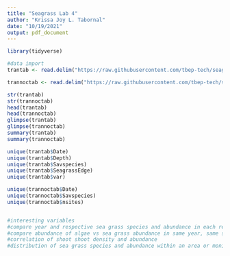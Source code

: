 ```yaml
---
title: "Seagrass Lab 4"
author: "Krissa Joy L. Tabornal"
date: "10/19/2021"
output: pdf_document
---
```

```r
library(tidyverse)
```


```r
#data import 
trantab <- read.delim("https://raw.githubusercontent.com/tbep-tech/seagrasstransect/master/docs/trantab.csv", sep=",")

trannoctab <- read.delim("https://raw.githubusercontent.com/tbep-tech/seagrasstransect/master/docs/tranocctab.csv", sep=",")
```

```r
str(trantab)
str(trannoctab)
head(trantab)
head(trannoctab)
glimpse(trantab)
glimpse(trannoctab)
summary(trantab)
summary(trannoctab)

unique(trantab$Date)
unique(trantab$Depth)
unique(trantab$Savspecies)
unique(trantab$SeagrassEdge)
unique(trantab$var)

unique(trannoctab$Date)
unique(trannoctab$Savspecies)
unique(trannoctab$nsites)


#interesting variables 
#compare year and respective sea grass species and abundance in each respective agency
#compare abundance of algae vs sea grass abundance in same year, same site 
#correlation of shoot shoot density and abundance
#distribution of sea grass species and abundance within an area or monitoring agency
```



